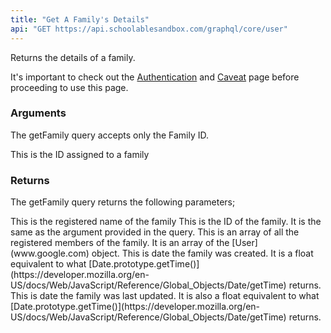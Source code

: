 ```yaml
---
title: "Get A Family's Details"
api: "GET https://api.schoolablesandbox.com/graphql/core/user"
---
```

Returns the details of a family.

<Tip>It's important to check out the [Authentication](api-reference/authentication) and [Caveat](api-reference/authentication) page before proceeding to use this page.  </Tip>

### Arguments

The getFamily query accepts only the Family ID.

<ParamField query="familyID" type="ID" required>
  This is the ID assigned to a family
</ParamField>

### Returns

The getFamily query returns the following parameters;

<ParamField body="name" type="string" required>
    This is the registered name of the family
</ParamField>
<ParamField body="id" type="ID" required>
    This is the ID of the family. It is the same as the argument provided in the query.
</ParamField>
<ParamField body="members" type="[User!]!" required>
    This is an array of all the registered members of the family. 
    It is an array of the [User](www.google.com) object.
</ParamField>
<ParamField body="createdAt" type="float" required>
    This is date the family was created. It is a float equivalent to what [Date.prototype.getTime()](https://developer.mozilla.org/en-US/docs/Web/JavaScript/Reference/Global_Objects/Date/getTime) returns.
</ParamField>
<ParamField body="updatedAt" type="float" required>
    This is date the family was last updated. It is also a float equivalent to what [Date.prototype.getTime()](https://developer.mozilla.org/en-US/docs/Web/JavaScript/Reference/Global_Objects/Date/getTime) returns.
</ParamField>



